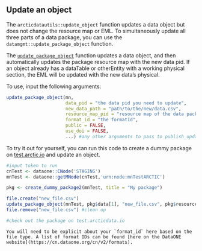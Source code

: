 ## Update an object

The `arcticdatautils::update_object` function updates a data object but does not change the resource map or EML. To simultaneously update all three parts of a data package, you can use the `datamgmt::update_package_object` function.

The [`update_package_object`](https://nceas.github.io/datamgmt/reference/update_package_object.html) function updates a data object, and then automatically updates the package resource map with the new data pid. If an object already has a dataTable or otherEntity with a working physical section, the EML will be updated with the new data’s physical.

To use, input the following arguments:

```r
update_package_object(mn,
                      data_pid = "the data pid you need to update",
                      new_data_path = "path/to/the/new/data.csv",
                      resource_map_pid = "resource map of the data package",
                      format_id = "the formatId",
                      public = FALSE,
                      use_doi = FALSE,
                      ...) #any other arguments to pass to publish_update (child_pids, etc)
```

To try it out for yourself, you can run this code to create a dummy package on [test.arctic.io](https://test.arctic.io) and update an object.

```r
#input token to run
cnTest <- dataone::CNode('STAGING')
mnTest <- dataone::getMNode(cnTest,'urn:node:mnTestARCTIC')

pkg <- create_dummy_package2(mnTest, title = "My package")

file.create("new_file.csv")
update_package_object(mnTest, pkg$data[1], "new_file.csv", pkg$resource_map, format_id = "text/csv")
file.remove("new_file.csv") #clean up

#check out the package on test.arcticdata.io
```

```type
You will need to be explicit about your `format_id` here based on the file type. A list of format IDs can be found [here on the DataONE website](https://cn.dataone.org/cn/v2/formats).
```
